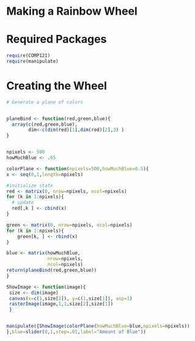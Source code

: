 Making a Rainbow Wheel
=============================
# Required Packages
```r
require(COMP121)
require(manipulate)
```
# Creating the Wheel
```r
# Generate a plane of colors


planeBind <- function(red,green,blue){
  array(c(red,green,blue), 
        dim<-c(dim(red)[1],dim(red)[2],3) )
}


npixels <- 500
howMuchBlue <- .65

colorPlane <- function(npixels=500,howMuchBlue=0.5){
x <- seq(0,1,length=npixels)

#initialize state
red <- matrix(0, nrow=npixels, ncol=npixels)
for (k in 1:npixels){
  # update
  red[,k ] <- cbind(x)
}

green <- matrix(0, nrow=npixels, ncol=npixels)
for (k in 1:npixels){
    green[k, ] <- rbind(x)
}

blue <- matrix(howMuchBlue, 
               nrow=npixels,
               ncol=npixels)
return(planeBind(red,green,blue))
}

ShowImage <- function(image){
 size <- dim(image) 
 canvas(x=c(1,size[2]), y=c(1,size[1]), asp=1)
 rasterImage(image,1,1,size[2],size[1]) 
 } 


manipulate({ShowImage(colorPlane(howMuchBlue=blue,npixels=npixels))
},blue=slider(0,1,step=.01,label="Amount of Blue"))
```
